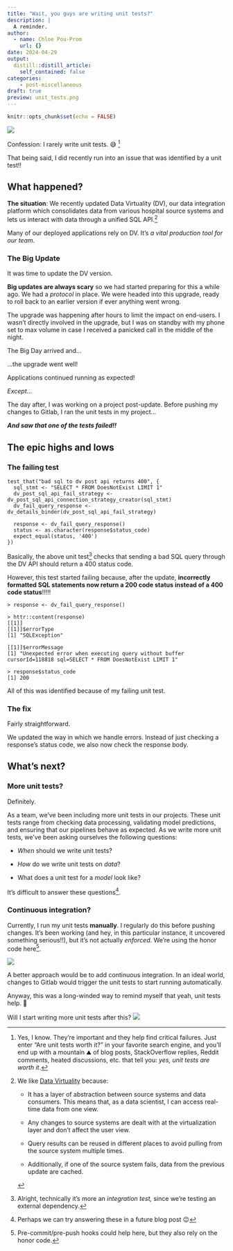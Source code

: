 ```yaml
---
title: "Wait, you guys are writing unit tests?"
description: |
  A reminder.
author:
  - name: Chloe Pou-Prom
    url: {}
date: 2024-04-29
output:
  distill::distill_article:
    self_contained: false
categories:
    - post-miscellaneous
draft: true
preview: unit_tests.png
---
```


```r
knitr::opts_chunk$set(echo = FALSE)
```

![](unit_tests.png)

Confession: I rarely write unit tests. 😅 [^1]

[^1]: Yes, I know. They're important and they help find critical failures. Just enter "Are unit tests worth it?" in your favorite search engine, and you'll end up with a mountain ⛰️ of blog posts, StackOverflow replies, Reddit comments, heated discussions, etc. that tell you: *yes, unit tests are worth it*.

That being said, I did recently run into an issue that was identified by a unit test!!

## What happened?

**The situation**: We recently updated Data Virtuality (DV), our data integration platform which consolidates data from various hospital source systems and lets us interact with data through a unified SQL API.[^2]

[^2]: We like [Data Virtuality](https://datavirtuality.com/) because:

    -   It has a layer of abstraction between source systems and data consumers. This means that, as a data scientist, I can access real-time data from one view.

    -   Any changes to source systems are dealt with at the virtualization layer and don't affect the user view.

    -   Query results can be reused in different places to avoid pulling from the source system multiple times.

    -   Additionally, if one of the source system fails, data from the previous update are cached.

Many of our deployed applications rely on DV. It's *a vital production tool for our team*.

### The Big Update

It was time to update the DV version.

**Big updates are always scary** so we had started preparing for this a while ago. We had a *protocol* in place. We were headed into this upgrade, ready to roll back to an earlier version if ever anything went wrong.

The upgrade was happening after hours to limit the impact on end-users. I wasn't directly involved in the upgrade, but I was on standby with my phone set to max volume in case I received a panicked call in the middle of the night.

The Big Day arrived and...

...the upgrade went well!

Applications continued running as expected!

*Except*...

The day after, I was working on a project post-update. Before pushing my changes to Gitlab, I ran the unit tests in my project...

***And saw that one of the tests failed!!***

## The epic highs and lows

### The failing test

```         
test_that("bad sql to dv post api returns 400", {
  sql_stmt <- "SELECT * FROM DoesNotExist LIMIT 1"
  dv_post_sql_api_fail_strategy <- dv_post_sql_api_connection_strategy_creator(sql_stmt)
  dv_fail_query_response <- dv_details_binder(dv_post_sql_api_fail_strategy)
  
  response <- dv_fail_query_response()
  status <- as.character(response$status_code)
  expect_equal(status, '400')
})
```

Basically, the above unit test[^3] checks that sending a bad SQL query through the DV API should return a 400 status code.

[^3]: Alright, technically it's more an *integration test,* since we're testing an external dependency.

However, this test started failing because, after the update, **incorrectly formatted SQL statements now return a 200 code status instead of a 400 code status**!!!!!

```         
> response <- dv_fail_query_response()

> httr::content(response)
[[1]]
[[1]]$errorType
[1] "SQLException"

[[1]]$errorMessage
[1] "Unexpected error when executing query without buffer cursorId=118818 sql=SELECT * FROM DoesNotExist LIMIT 1"

> response$status_code
[1] 200
```

All of this was identified because of my failing unit test.

### The fix

Fairly straightforward.

We updated the way in which we handle errors. Instead of just checking a response's status code, we also now check the response body.

## What's next?

### More unit tests?

Definitely.

As a team, we've been including more unit tests in our projects. These unit tests range from checking data processing, validating model predictions, and ensuring that our pipelines behave as expected. As we write more unit tests, we've been asking ourselves the following questions:

-   *When* should we write unit tests?

-   *How* do we write unit tests on *data*?

-   What does a unit test for a *model* look like?

It's difficult to answer these questions[^4].

[^4]: Perhaps we can try answering these in a future blog post 😉

### Continuous integration?

Currently, I run my unit tests **manually**. I regularly do this before pushing changes. It's been working (and hey, in this particular instance, it uncovered something serious!!), but it's not actually *enforced*. We're using the honor code here[^5].

[^5]: Pre-commit/pre-push hooks could help here, but they also rely on the honor code.

![](honor.png)

A better approach would be to add continuous integration. In an ideal world, changes to Gitlab would trigger the unit tests to start running automatically.

Anyway, this was a long-winded way to remind myself that yeah, unit tests help. 🙂

Will I start writing more unit tests after this? ![](try_again.png)
